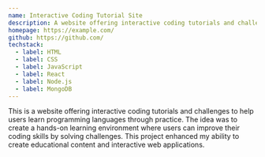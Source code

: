 ```yaml
---
name: Interactive Coding Tutorial Site
description: A website offering interactive coding tutorials and challenges to help users learn programming languages through practice.
homepage: https://example.com/
github: https://github.com/
techstack:
  - label: HTML
  - label: CSS
  - label: JavaScript
  - label: React
  - label: Node.js
  - label: MongoDB
---
```


This is a website offering interactive coding tutorials and challenges to help users learn programming languages through practice. The idea was to create a hands-on learning environment where users can improve their coding skills by solving challenges. This project enhanced my ability to create educational content and interactive web applications.